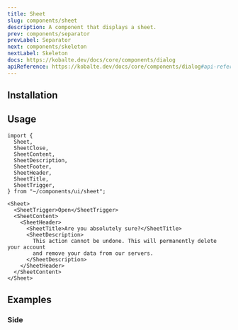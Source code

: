 ```yaml
---
title: Sheet
slug: components/sheet
description: A component that displays a sheet.
prev: components/separator
prevLabel: Separator
next: components/skeleton
nextLabel: Skeleton
docs: https://kobalte.dev/docs/core/components/dialog
apiReference: https://kobalte.dev/docs/core/components/dialog#api-reference
---
```



<PreviewTabs demoCode={SheetDemoCode}>
  <SheetDemo client:only="solid-js" />
</PreviewTabs>

## Installation

<InstallationTabs name="sheet" code={SheetCode} />

## Usage

```tsx
import {
  Sheet,
  SheetClose,
  SheetContent,
  SheetDescription,
  SheetFooter,
  SheetHeader,
  SheetTitle,
  SheetTrigger,
} from "~/components/ui/sheet";
```

```tsx
<Sheet>
  <SheetTrigger>Open</SheetTrigger>
  <SheetContent>
    <SheetHeader>
      <SheetTitle>Are you absolutely sure?</SheetTitle>
      <SheetDescription>
        This action cannot be undone. This will permanently delete your account
        and remove your data from our servers.
      </SheetDescription>
    </SheetHeader>
  </SheetContent>
</Sheet>
```

## Examples

### Side

<PreviewTabs demoCode={SheetSideCode} class="mt-4">
  <SheetSide client:only="solid-js" />
</PreviewTabs>
